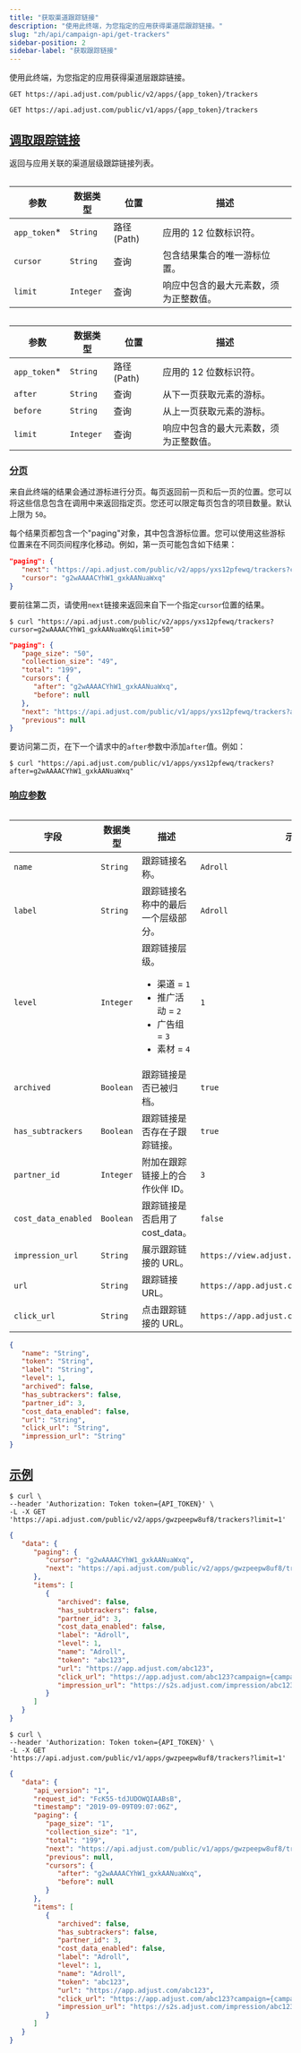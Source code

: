 ```yaml
---
title: "获取渠道跟踪链接"
description: "使用此终端，为您指定的应用获得渠道层跟踪链接。"
slug: "zh/api/campaign-api/get-trackers"
sidebar-position: 2
sidebar-label: "获取跟踪链接"
---
```


使用此终端，为您指定的应用获得渠道层跟踪链接。

<ApiVersion version="v2">

```http
GET https://api.adjust.com/public/v2/apps/{app_token}/trackers
```

</ApiVersion>
<ApiVersion version="v1">

```http
GET https://api.adjust.com/public/v1/apps/{app_token}/trackers
```

</ApiVersion>

## [调取跟踪链接](fetch-trackers)

返回与应用关联的渠道层级跟踪链接列表。

<ApiVersion version="v2">
<Table>

| 参数          | 数据类型  | 位置          | 描述                                   |
| ------------- | --------- | ------------- | -------------------------------------- |
| `app_token`\* | `String`  | 路径 \(Path\) | 应用的 12 位数标识符。                 |
| `cursor`      | `String`  | 查询          | 包含结果集合的唯一游标位置。           |
| `limit`       | `Integer` | 查询          | 响应中包含的最大元素数，须为正整数值。 |

</Table>
</ApiVersion> <ApiVersion version="v1">
<Table>

| 参数          | 数据类型  | 位置          | 描述                                   |
| ------------- | --------- | ------------- | -------------------------------------- |
| `app_token`\* | `String`  | 路径 \(Path\) | 应用的 12 位数标识符。                 |
| `after`       | `String`  | 查询          | 从下一页获取元素的游标。               |
| `before`      | `String`  | 查询          | 从上一页获取元素的游标。               |
| `limit`       | `Integer` | 查询          | 响应中包含的最大元素数，须为正整数值。 |

</Table>
</ApiVersion>

### [分页](pagination)

来自此终端的结果会通过游标进行分页。每页返回前一页和后一页的位置。您可以将这些信息包含在调用中来返回指定页。您还可以限定每页包含的项目数量。默认上限为 `50`。

每个结果页都包含一个"paging"对象，其中包含游标位置。您可以使用这些游标位置来在不同页间程序化移动。例如，第一页可能包含如下结果：

<ApiVersion version="v2">

```json
"paging": {
   "next": "https://api.adjust.com/public/v2/apps/yxs12pfewq/trackers?cursor=g2wAAAACYhW1_gxkAANuaWxq&limit=50",
   "cursor": "g2wAAAACYhW1_gxkAANuaWxq"
}
```

要前往第二页，请使用`next`链接来返回来自下一个指定`cursor`位置的结果。

```console
$ curl "https://api.adjust.com/public/v2/apps/yxs12pfewq/trackers?cursor=g2wAAAACYhW1_gxkAANuaWxq&limit=50"
```

</ApiVersion>
<ApiVersion version="v1">

```json
"paging": {
   "page_size": "50",
   "collection_size": "49",
   "total": "199",
   "cursors": {
      "after": "g2wAAAACYhW1_gxkAANuaWxq",
      "before": null
   },
   "next": "https://api.adjust.com/public/v1/apps/yxs12pfewq/trackers?after=g2wAAAACYhW1_gxkAANuaWxq&limit=50",
   "previous": null
}
```

要访问第二页，在下一个请求中的`after`参数中添加`after`值。例如：

```console
$ curl "https://api.adjust.com/public/v1/apps/yxs12pfewq/trackers?after=g2wAAAACYhW1_gxkAANuaWxq"
```

</ApiVersion>

### [响应参数](response-parameters)

<Table search>

| 字段                | 数据类型  | 描述                                                                                                       | 示例                                        |
| ------------------- | --------- | ---------------------------------------------------------------------------------------------------------- | ------------------------------------------- |
| `name`              | `String`  | 跟踪链接名称。                                                                                             | `Adroll`                                    |
| `label`             | `String`  | 跟踪链接名称中的最后一个层级部分。                                                                         | `Adroll`                                    |
| `level`             | `Integer` | 跟踪链接层级。 <ul><li>渠道 = `1`</li><li>推广活动 = `2`</li><li>广告组 = `3`</li><li>素材 = `4`</li></ul> | `1`                                         |
| `archived`          | `Boolean` | 跟踪链接是否已被归档。                                                                                     | `true`                                      |
| `has_subtrackers`   | `Boolean` | 跟踪链接是否存在子跟踪链接。                                                                               | `true`                                      |
| `partner_id`        | `Integer` | 附加在跟踪链接上的合作伙伴 ID。                                                                            | `3`                                         |
| `cost_data_enabled` | `Boolean` | 跟踪链接是否启用了cost_data。                                                                              | `false`                                     |
| `impression_url`    | `String`  | 展示跟踪链接的 URL。                                                                                       | `https://view.adjust.com/impression/abc123` |
| `url`               | `String`  | 跟踪链接 URL。                                                                                             | `https://app.adjust.com/abc123`             |
| `click_url`         | `String`  | 点击跟踪链接的 URL。                                                                                       | `https://app.adjust.com/abc123`             |

</Table>

```json
{
   "name": "String",
   "token": "String",
   "label": "String",
   "level": 1,
   "archived": false,
   "has_subtrackers": false,
   "partner_id": 3,
   "cost_data_enabled": false,
   "url": "String",
   "click_url": "String",
   "impression_url": "String"
}
```

## [示例](example)

<ApiVersion version="v2">

```console
$ curl \
--header 'Authorization: Token token={API_TOKEN}' \
-L -X GET 'https://api.adjust.com/public/v2/apps/gwzpeepw8uf8/trackers?limit=1'
```

```json
{
   "data": {
      "paging": {
         "cursor": "g2wAAAACYhW1_gxkAANuaWxq",
         "next": "https://api.adjust.com/public/v2/apps/gwzpeepw8uf8/trackers?after=g2wAAAACYhW1_gxkAANuaWxq&limit=1"
      },
      "items": [
         {
            "archived": false,
            "has_subtrackers": false,
            "partner_id": 3,
            "cost_data_enabled": false,
            "label": "Adroll",
            "level": 1,
            "name": "Adroll",
            "token": "abc123",
            "url": "https://app.adjust.com/abc123",
            "click_url": "https://app.adjust.com/abc123?campaign={campaign_name}&idfa={idfa}&deeplink=http%3A%2F%2Fa.b%2Fc%3Fd%3D1%26e%3D%%MACROS%%",
            "impression_url": "https://s2s.adjust.com/impression/abc123?campaign={campaign_name}&idfa={idfa}&s2s=1"
         }
      ]
   }
}
```

</ApiVersion>
<ApiVersion version="v1">

```console
$ curl \
--header 'Authorization: Token token={API_TOKEN}' \
-L -X GET 'https://api.adjust.com/public/v1/apps/gwzpeepw8uf8/trackers?limit=1'
```

```json
{
   "data": {
      "api_version": "1",
      "request_id": "FcK55-tdJUDOWQIAABsB",
      "timestamp": "2019-09-09T09:07:06Z",
      "paging": {
         "page_size": "1",
         "collection_size": "1",
         "total": "199",
         "next": "https://api.adjust.com/public/v1/apps/gwzpeepw8uf8/trackers?after=g2wAAAACYhW1_gxkAANuaWxq&limit=1",
         "previous": null,
         "cursors": {
            "after": "g2wAAAACYhW1_gxkAANuaWxq",
            "before": null
         }
      },
      "items": [
         {
            "archived": false,
            "has_subtrackers": false,
            "partner_id": 3,
            "cost_data_enabled": false,
            "label": "Adroll",
            "level": 1,
            "name": "Adroll",
            "token": "abc123",
            "url": "https://app.adjust.com/abc123",
            "click_url": "https://app.adjust.com/abc123?campaign={campaign_name}&idfa={idfa}&deeplink=http%3A%2F%2Fa.b%2Fc%3Fd%3D1%26e%3D%%MACROS%%",
            "impression_url": "https://s2s.adjust.com/impression/abc123?campaign={campaign_name}&idfa={idfa}&s2s=1"
         }
      ]
   }
}
```

</ApiVersion>
